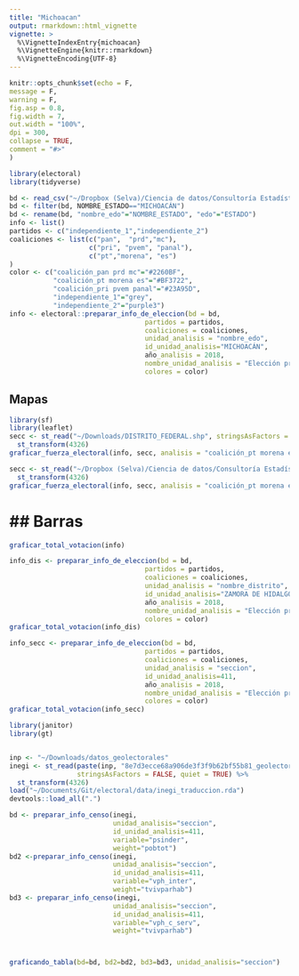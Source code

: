 ```yaml
---
title: "Michoacan"
output: rmarkdown::html_vignette
vignette: >
  %\VignetteIndexEntry{michoacan}
  %\VignetteEngine{knitr::rmarkdown}
  %\VignetteEncoding{UTF-8}
---
```


```r
knitr::opts_chunk$set(echo = F, 
message = F,
warning = F, 
fig.asp = 0.8, 
fig.width = 7, 
out.width = "100%",
dpi = 300,
collapse = TRUE,
comment = "#>"
) 
```

```r
library(electoral)
library(tidyverse)

bd <- read_csv("~/Dropbox (Selva)/Ciencia de datos/Consultoría Estadística/Recursos/Externos/INE/Bases de datos/2018/Federal/Presidencia_2018_casilla.csv")
bd <- filter(bd, NOMBRE_ESTADO=="MICHOACÁN")
bd <- rename(bd, "nombre_edo"="NOMBRE_ESTADO", "edo"="ESTADO")
info <- list()
partidos <- c("independiente_1","independiente_2")
coaliciones <- list(c("pan",  "prd","mc"),
                    c("pri", "pvem", "panal"),
                    c("pt","morena", "es")
)
color <- c("coalición_pan prd mc"="#2260BF",
           "coalición_pt morena es"="#BF3722",
           "coalición_pri pvem panal"="#23A95D", 
           "independiente_1"="grey", 
           "independiente_2"="purple3")
info <- electoral::preparar_info_de_eleccion(bd = bd,
                                  partidos = partidos,
                                  coaliciones = coaliciones,
                                  unidad_analisis = "nombre_edo",
                                  id_unidad_analisis="MICHOACÁN",
                                  año_analisis = 2018,
                                  nombre_unidad_analisis = "Elección presidencial-Michoacán",
                                  colores = color)


```

## Mapas



```r
library(sf)
library(leaflet)
secc <- st_read("~/Downloads/DISTRITO_FEDERAL.shp", stringsAsFactors = FALSE, quiet = TRUE) %>%
  st_transform(4326) 
graficar_fuerza_electoral(info, secc, analisis = "coalición_pt morena es",nivel="distrito", interactiva = T)

```
```r
secc <- st_read("~/Dropbox (Selva)/Ciencia de datos/Consultoría Estadística/Recursos/Externos/INE/SHP/2017/16 - Michoacán/SECCION.shp", stringsAsFactors = FALSE, quiet = TRUE) %>%
  st_transform(4326) 
graficar_fuerza_electoral(info, secc, analisis = "coalición_pt morena es",nivel="seccion", interactiva = T)

```

## Barras
=======


```r
graficar_total_votacion(info)

```
```r
info_dis <- preparar_info_de_eleccion(bd = bd,
                                  partidos = partidos,
                                  coaliciones = coaliciones,
                                  unidad_analisis = "nombre_distrito",
                                  id_unidad_analisis="ZAMORA DE HIDALGO",
                                  año_analisis = 2018,
                                  nombre_unidad_analisis = "Elección presidencial- Distrito Zamora de Hidalgo",
                                  colores = color)
graficar_total_votacion(info_dis)

```




```r
info_secc <- preparar_info_de_eleccion(bd = bd,
                                  partidos = partidos,
                                  coaliciones = coaliciones,
                                  unidad_analisis = "seccion",
                                  id_unidad_analisis=411,
                                  año_analisis = 2018,
                                  nombre_unidad_analisis = "Elección presidencial- Sección 411",
                                  colores = color)
graficar_total_votacion(info_secc)

```


```r
library(janitor)
library(gt)


inp <- "~/Downloads/datos_geolectorales"
inegi <- st_read(paste(inp, "8e7d3ecce68a906de3f3f9b62bf55b81_geolectorales.shp", sep="/"), 
                 stringsAsFactors = FALSE, quiet = TRUE) %>%
  st_transform(4326) 
load("~/Documents/Git/electoral/data/inegi_traduccion.rda")
devtools::load_all(".")

bd <- preparar_info_censo(inegi, 
                          unidad_analisis="seccion", 
                          id_unidad_analisis=411, 
                          variable="psinder", 
                          weight="pobtot")
bd2 <-preparar_info_censo(inegi, 
                          unidad_analisis="seccion", 
                          id_unidad_analisis=411, 
                          variable="vph_inter", 
                          weight="tvivparhab")
bd3 <- preparar_info_censo(inegi, 
                          unidad_analisis="seccion", 
                          id_unidad_analisis=411, 
                          variable="vph_c_serv", 
                          weight="tvivparhab")



graficando_tabla(bd=bd, bd2=bd2, bd3=bd3, unidad_analisis="seccion")


```
